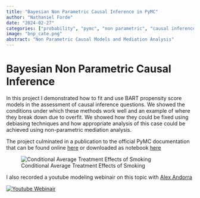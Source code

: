 ```yaml
---
title: "Bayesian Non Parametric Causal Inference in PyMC"
author: "Nathaniel Forde"
date: "2024-02-27"
categories: ["probability", "pymc", "non parametric", "causal inference" ]
image: "bnp_cate.png"
abstract: "Non Parametric Causal Models and Mediation Analysis"
---
```


# Bayesian Non Parametric Causal Inference

In this project I demonstrated how to fit and use BART propensity score models in the assessment of causal inference questions. We showed the conditions under which these methods work well and an example of where they break down due to overfit. We showed how they could be fixed using debiasing techniques and how appropriate analysis of this case could be achieved using non-parametric mediation analysis.

The project culminated in a publication to the official PyMC documentation that can be found online [here](https://www.pymc.io/projects/examples/en/latest/causal_inference/bayesian_nonparametric_causal.html) or downloaded as notebook [here](bayesian_nonparametric_causal.html)


![Conditional Average Treatment Effects of Smoking](bnp_cate.png)

I also recorded a youtube modeling webinair on this topic with [Alex Andorra](https://www.youtube.com/@learningbayesianstatistics8147)

[![Youtube Webinair](snapshot.png)](https://www.youtube.com/watch?v=y9BeOr0AETw&list=PL7RjIaSLWh5lDvhGf6qs_im0fRzOeFN5_ "Learning Bayesian Statistics")